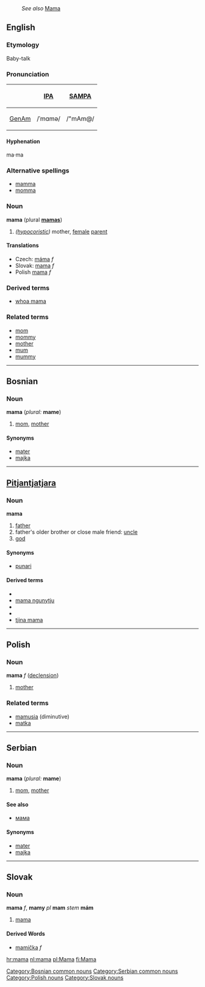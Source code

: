 :''See also'' [[Mama]]
==English==
===Etymology===
Baby-talk

===Pronunciation===
{| border=1 cellpadding=5
! !! [[w:IPA|IPA]] !! [[w:SAMPA|SAMPA]]
|-
! [[GenAm]]
| /ˈmɑmə/ || /"mAm@/
|}

====Hyphenation====
ma·ma

===Alternative spellings===
*[[mamma]]
*[[momma]]

===Noun===
'''mama''' (plural '''[[mamas]]''')
# ''([[hypocoristic]])'' mother, [[female]] [[parent]]

====Translations====
*Czech: [[máma]] ''f''
*Slovak: [[mama#Slovak|mama]] ''f''
*Polish [[mama#Polish|mama]] ''f''

===Derived terms===
* [[whoa mama]]

===Related terms===
* [[mom]]
* [[mommy]]
* [[mother]]
* [[mum]]
* [[mummy]]

----

==Bosnian==
===Noun===
'''mama''' {{f}} {{s}} (''plural:'' '''mame''')
#[[mom]], [[mother]]
====Synonyms====
*[[mater]]
*[[majka]]
[[Category:Bosnian common nouns]]

----

==[[Pitjantjatjara]]==
===Noun===
'''mama'''

# [[father]]
# father's older brother or close male friend: [[uncle]]
# [[god]]

====Synonyms====
*[[punari]]

====Derived terms====
*{{Unicode|[[mama maḻatja]]}}
*[[mama ngunytju]]
*{{Unicode|[[mama puḻka]]}}
*{{Unicode|[[maṟa mama]]}}
*[[tjina mama]]

----

==Polish==
===Noun===
'''mama''' ''f'' ([[Wiktionary Appendix:Polish hard feminine noun declension|declension]])

#[[mother]]

===Related terms===
* [[mamusia]] (diminutive)
* [[matka]]

----

==Serbian==
===Noun===
'''mama''' {{f}} {{s}} (''plural:'' '''mame''')
#[[mom]], [[mother]]
====See also====
*[[мама]]
====Synonyms====
*[[mater]]
*[[majka]]
[[Category:Serbian common nouns]]

----

==Slovak==
===Noun===
'''mama''' ''f'', '''mamy''' ''pl''
'''mam''' ''stem''
'''mám''' ''{{genpl}}''
{{decpat}} {{zena}}

# [[mama#English|mama]]

====Derived Words====
* [[mamička]] ''f''

[[hr:mama]]
[[nl:mama]]
[[pl:Mama]]
[[fi:Mama]]
[[Category:Polish nouns]]
[[Category:Slovak nouns]]